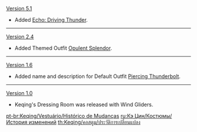 {{Change History/Header}}
[[Version 5.1]]
* Added [[Echo: Driving Thunder]].
----
[[Version 2.4]]
* Added Themed Outfit [[Opulent Splendor]].
----
[[Version 1.6]]
* Added name and description for Default Outfit [[Piercing Thunderbolt]].
----
[[Version 1.0]]
* Keqing's Dressing Room was released with Wind Gliders.
<noinclude>
[[pt-br:Keqing/Vestuário/Histórico de Mudanças]]
[[ru:Кэ Цин/Костюмы/История изменений]]
[[th:Keqing/คอสตูม/ประวัติการเปลี่ยนแปลง]]
</noinclude>